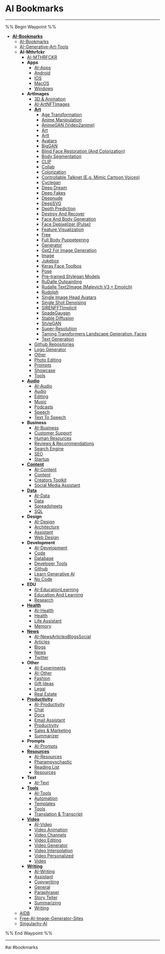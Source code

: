 # AI Bookmarks

---

%% Begin Waypoint %%
- **[AI-Bookmarks](AI-Bookmarks.md)**
	- [AI-Bookmarks](AI-Bookmarks.md)
	- [AI-Generative-Art-Tools](AI-Generative-Art-Tools.md)
	- **AI-Mthrfckr**
		- [AI-MTHRFCKR](AI-MTHRFCKR.md)
		- **Apps**
			- [AI-Apps](AI-Apps.md)
			- [Android](Android.md)
			- [IOS](IOS.md)
			- [MacOS](MacOS.md)
			- [Windows](Windows.md)
		- **ArtImages**
			- [3D & Animation](3D%20&%20Animation.md)
			- [AI-ArtNFTImages](AI-ArtNFTImages.md)
			- **[Art](Art.md)**
				- [Age Transformation](Age%20Transformation.md)
				- [Anime Manipulation](Anime%20Manipulation.md)
				- [AnimeGAN (Video2anime)](AnimeGAN%20(Video2anime).md)
				- [Art](Art.md)
				- [Artt](Artt.md)
				- [Avatars](Avatars.md)
				- [BigGAN](BigGAN.md)
				- [Blind Face Restoration (And Colorization)](Blind%20Face%20Restoration%20(And%20Colorization).md)
				- [Body Segmentation](Body%20Segmentation.md)
				- [CLIP](CLIP.md)
				- [Collab](Collab.md)
				- [Colorization](Colorization.md)
				- [Controllable Talknet (E.g. Mimic Cartoon Voices)](Controllable%20Talknet%20(E.g.%20Mimic%20Cartoon%20Voices).md)
				- [Cyclegan](Cyclegan.md)
				- [Deep Dream](Deep%20Dream.md)
				- [Deep Fakes](Deep%20Fakes.md)
				- [Deepnude](Deepnude.md)
				- [DeepSVG](DeepSVG.md)
				- [Depth Prediction](Depth%20Prediction.md)
				- [Destroy And Recover](Destroy%20And%20Recover.md)
				- [Face And Body Generation](Face%20And%20Body%20Generation.md)
				- [Face Depixelizer (Pulse)](Face%20Depixelizer%20(Pulse).md)
				- [Feature Visualization](Feature%20Visualization.md)
				- [Free](Free.md)
				- [Full Body Puppeteering](Full%20Body%20Puppeteering.md)
				- [Generator](Generator.md)
				- [Gpt2 For Image Generation](Gpt2%20For%20Image%20Generation.md)
				- [Image](Image.md)
				- [Jukebox](Jukebox.md)
				- [Keras Face Toolbox](Keras%20Face%20Toolbox.md)
				- [Pose](Pose.md)
				- [Pre–trained Stylegan Models](Pre–trained%20Stylegan%20Models.md)
				- [RuDalle Outpainting](RuDalle%20Outpainting.md)
				- [Rudalle Text2Image (Malevich V3 + Emojich)](Rudalle%20Text2Image%20(Malevich%20V3%20+%20Emojich).md)
				- [Rudolph](Rudolph.md)
				- [Single Image Head Avatars](Single%20Image%20Head%20Avatars.md)
				- [Single Shot Denoising](Single%20Shot%20Denoising.md)
				- [SIRENFFTImplicit](SIRENFFTImplicit.md)
				- [SpadeGaugan](SpadeGaugan.md)
				- [Stable Diffusion](Stable%20Diffusion.md)
				- [StyleGAN](StyleGAN.md)
				- [Super-Resolution](Super-Resolution.md)
				- [Taming Transformers Landscape Generation, Faces](Taming%20Transformers%20Landscape%20Generation,%20Faces.md)
				- [Text Generation](Text%20Generation.md)
			- [Github Repositories](Github%20Repositories.md)
			- [Logo Generator](Logo%20Generator.md)
			- [Other](Other.md)
			- [Photo Editing](Photo%20Editing.md)
			- [Prompts](AI-Resources/AI-Bookmarks/AI-Mthrfckr/ArtImages/Prompts.md)
			- [Showcase](Showcase.md)
			- [Tools](AI-Resources/AI-Bookmarks/AI-Mthrfckr/ArtImages/Tools.md)
		- **[Audio](AI-Resources/AI-Bookmarks/AI-Mthrfckr/Audio/Audio.md)**
			- [AI-Audio](AI-Audio.md)
			- [Audio](AI-Resources/AI-Bookmarks/AI-Mthrfckr/Audio/Audio.md)
			- [Editing](Editing.md)
			- [Music](Music.md)
			- [Podcasts](Podcasts.md)
			- [Speech](Speech.md)
			- [Text To Speech](Text%20To%20Speech.md)
		- **Business**
			- [AI-Business](AI-Business.md)
			- [Customer Support](Customer%20Support.md)
			- [Human Resources](Human%20Resources.md)
			- [Reviews & Recommendations](Reviews%20&%20Recommendations.md)
			- [Search Engine](Search%20Engine.md)
			- [SEO](SEO.md)
			- [Startup](Startup.md)
		- **[Content](Content.md)**
			- [AI-Content](AI-Content.md)
			- [Content](Content.md)
			- [Creators Toolkit](Creators%20Toolkit.md)
			- [Social Media Assistant](Social%20Media%20Assistant.md)
		- **[Data](Data.md)**
			- [AI-Data](AI-Data.md)
			- [Data](Data.md)
			- [Spreadsheets](Spreadsheets.md)
			- [SQL](SQL.md)
		- **Design**
			- [AI-Design](AI-Design.md)
			- [Architecture](Architecture.md)
			- [Assistant](AI-Resources/AI-Bookmarks/AI-Mthrfckr/Design/Assistant.md)
			- [Web Design](Web%20Design.md)
		- **Development**
			- [AI-Development](AI-Development.md)
			- [Code](AI-Resources/AI-Bookmarks/AI-Mthrfckr/Development/Code.md)
			- [Database](Database.md)
			- [Developer Tools](Developer%20Tools.md)
			- [Github](Github.md)
			- [Learn Generative AI](Learn%20Generative%20AI.md)
			- [No Code](No%20Code.md)
		- **EDU**
			- [AI-EducationLearning](AI-EducationLearning.md)
			- [Education And Learning](Education%20And%20Learning.md)
			- [Research](Research.md)
		- **[Health](Health.md)**
			- [AI-Health](AI-Health.md)
			- [Health](Health.md)
			- [Life Assistant](Life%20Assistant.md)
			- [Memory](Memory.md)
		- **[News](News.md)**
			- [AI-NewsArticlesBlogsSocial](AI-NewsArticlesBlogsSocial.md)
			- [Articles](Articles.md)
			- [Blogs](Blogs.md)
			- [News](News.md)
			- [Twitter](Twitter.md)
		- **Other**
			- [AI-Experiments](AI-Experiments.md)
			- [AI-Other](AI-Other.md)
			- [Fashion](Fashion.md)
			- [Gift Ideas](Gift%20Ideas.md)
			- [Legal](Legal.md)
			- [Real Estate](Real%20Estate.md)
		- **[Productivity](Productivity.md)**
			- [AI-Productivity](AI-Productivity.md)
			- [Chat](Chat.md)
			- [Docs](Docs.md)
			- [Email Assistant](Email%20Assistant.md)
			- [Productivity](Productivity.md)
			- [Sales & Marketing](Sales%20&%20Marketing.md)
			- [Summarizer](Summarizer.md)
		- **Prompts**
			- [AI-Prompts](AI-Resources/AI-Bookmarks/AI-Mthrfckr/Prompts/AI-Prompts.md)
		- **[Resources](AI-Resources/AI-Bookmarks/AI-Mthrfckr/Resources/Resources.md)**
			- [AI-Resources](AI-Resources/AI-Bookmarks/AI-Mthrfckr/Resources/AI-Resources.md)
			- [Pharampyschaotic](Pharampyschaotic.md)
			- [Reading List](Reading%20List.md)
			- [Resources](AI-Resources/AI-Bookmarks/AI-Mthrfckr/Resources/Resources.md)
		- **Text**
			- [AI-Text](AI-Text.md)
		- **[Tools](AI-Resources/AI-Bookmarks/AI-Mthrfckr/Tools/Tools.md)**
			- [AI-Tools](AI-Tools.md)
			- [Automation](Automation.md)
			- [Templates](Templates.md)
			- [Tools](AI-Resources/AI-Bookmarks/AI-Mthrfckr/Tools/Tools.md)
			- [Translation & Transcript](Translation%20&%20Transcript.md)
		- **[Video](Video.md)**
			- [AI-Video](AI-Video.md)
			- [Video Animation](Video%20Animation.md)
			- [Video Channels](Video%20Channels.md)
			- [Video Editing](Video%20Editing.md)
			- [Video Generator](Video%20Generator.md)
			- [Video Interpolation](Video%20Interpolation.md)
			- [Video Personalized](Video%20Personalized.md)
			- [Video](Video.md)
		- **[Writing](Writing.md)**
			- [AI-Writing](AI-Writing.md)
			- [Assistant](AI-Resources/AI-Bookmarks/AI-Mthrfckr/Writing/Assistant.md)
			- [Copywriting](Copywriting.md)
			- [General](General.md)
			- [Paraphraser](Paraphraser.md)
			- [Story Teller](Story%20Teller.md)
			- [Summarizing](Summarizing.md)
			- [Writing](Writing.md)
	- [AIDB](AIDB.md)
	- [Free-AI-Image-Generator-Sites](Free-AI-Image-Generator-Sites.md)
	- [Singularity-AI](Singularity-AI.md)

%% End Waypoint %%

---

#ai #bookmarks
